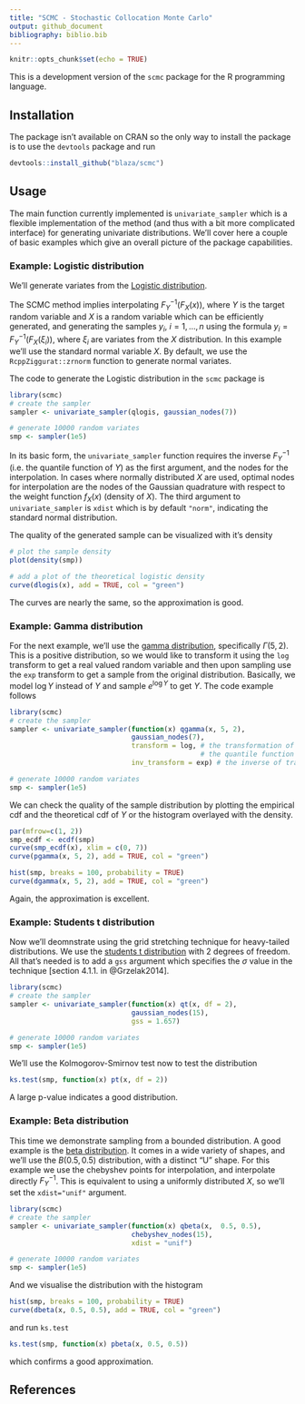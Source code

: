 ```yaml
---
title: "SCMC - Stochastic Collocation Monte Carlo"
output: github_document
bibliography: biblio.bib
---
```


```r
knitr::opts_chunk$set(echo = TRUE)
```

This is a development version of the `scmc` package for the R programming
language.

## Installation

The package isn't available on CRAN so the only way to install the package is to
use the `devtools` package and run

```r
devtools::install_github("blaza/scmc")
```

## Usage

The main function currently implemented is `univariate_sampler` which is a
flexible implementation of the method (and thus with a bit more complicated
interface) for generating univariate distributions.
We'll cover here a couple of basic examples which give an overall picture of the
package capabilities.

### Example: Logistic distribution

We'll generate variates from the [Logistic distribution](https://en.wikipedia.org/wiki/Logistic_distribution).

The SCMC method implies interpolating $F_Y^{-1}(F_X(x))$, where $Y$ is the
target random variable and $X$ is a random variable which can be efficiently
generated, and generating the samples $y_i,\ i=1,\dots,n$ using the formula
$y_i = F_Y^{-1}(F_X(\xi_i))$, where $\xi_i$ are variates from the $X$ distribution.
In this example we'll use the standard normal variable $X$. By default, we use
the `RcppZiggurat::zrnorm` function to generate normal variates.

The code to generate the Logistic distribution in the `scmc` package is

```r
library(scmc)
# create the sampler
sampler <- univariate_sampler(qlogis, gaussian_nodes(7))

# generate 10000 random variates
smp <- sampler(1e5)
```

In its basic form, the `univariate_sampler` function requires the inverse $F_Y^{-1}$ (i.e. the quantile function of $Y$) as the first argument, and the nodes for the interpolation. In cases where normally distributed $X$ are used, optimal nodes for interpolation are the nodes of the Gaussian quadrature with respect to the weight function $f_X(x)$ (density of $X$). The third argument to `univariate_sampler` is `xdist` which is by default `"norm"`, indicating the standard normal distribution.

The quality of the generated sample can be visualized with it's density
```r
# plot the sample density
plot(density(smp))

# add a plot of the theoretical logistic density
curve(dlogis(x), add = TRUE, col = "green")
```

The curves are nearly the same, so the approximation is good.

### Example: Gamma distribution

For the next example, we'll use the [gamma distribution](https://en.wikipedia.org/wiki/Gamma_distribution), specifically $\Gamma(5,2)$. This is a positive distribution, so we would like to transform it using the `log` transform to get a real valued random variable and then upon sampling use the `exp` transform to get a sample from the original distribution. Basically, we model $\log Y$ instead of $Y$ and sample $e^{\log Y}$ to get $Y$. The code example follows

```r
library(scmc)
# create the sampler
sampler <- univariate_sampler(function(x) qgamma(x, 5, 2),
                              gaussian_nodes(7),
                              transform = log, # the transformation of
                                               # the quantile function
                              inv_transform = exp) # the inverse of transform

# generate 10000 random variates
smp <- sampler(1e5)
```

We can check the quality of the sample distribution by plotting the empirical cdf and the theoretical cdf of $Y$ or the histogram overlayed with the density.

```r
par(mfrow=c(1, 2))
smp_ecdf <- ecdf(smp)
curve(smp_ecdf(x), xlim = c(0, 7))
curve(pgamma(x, 5, 2), add = TRUE, col = "green")

hist(smp, breaks = 100, probability = TRUE)
curve(dgamma(x, 5, 2), add = TRUE, col = "green")
```

Again, the approximation is excellent.


### Example: Students t distribution

Now we'll deomnstrate using the grid stretching technique for heavy-tailed distributions. We use the [students t distribution](https://en.wikipedia.org/wiki/Student%27s_t-distribution) with 2 degrees of freedom. All that's needed is to add a `gss` argument which specifies the $\sigma$ value in the technique [section 4.1.1. in @Grzelak2014].

```r
library(scmc)
# create the sampler
sampler <- univariate_sampler(function(x) qt(x, df = 2),
                              gaussian_nodes(15),
                              gss = 1.657)

# generate 10000 random variates
smp <- sampler(1e5)
```
We'll use the Kolmogorov-Smirnov test now to test the distribution
```r
ks.test(smp, function(x) pt(x, df = 2))
```
A large p-value indicates a good distribution.

### Example: Beta distribution

This time we demonstrate sampling from a bounded distribution. A good example is the [beta distribution](https://en.wikipedia.org/wiki/Beta_distribution). It comes in a wide variety of shapes, and we'll use the $B(0.5,0.5)$ distribution, with a distinct "U" shape.
For this example we use the chebyshev points for interpolation, and interpolate directly $F_Y^{-1}$. This is equivalent to using a uniformly distributed $X$, so we'll set the `xdist="unif"` argument.

```r
library(scmc)
# create the sampler
sampler <- univariate_sampler(function(x) qbeta(x,  0.5, 0.5),
                              chebyshev_nodes(15),
                              xdist = "unif")

# generate 10000 random variates
smp <- sampler(1e5)
```
And we visualise the distribution with the histogram
```r
hist(smp, breaks = 100, probability = TRUE)
curve(dbeta(x, 0.5, 0.5), add = TRUE, col = "green")
```
and run `ks.test`
```r
ks.test(smp, function(x) pbeta(x, 0.5, 0.5))
```
which confirms a good approximation.

## References
